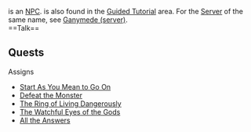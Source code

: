 {{Npc
 |area=Celestial Temple
 |loc=Incarnam
 |coords=[-3,-3]
 |details=Replaces [[Joris]], Gives [[Bunch of Keys]] in the [[Destiny Room]].
 |options=[[{{PAGENAME}}#Talk|Talk]]
}}
'''{{PAGENAME}}''' is an [[NPC]]. {{PAGENAME}} is also found in the [[Guided Tutorial]] area. For the [[Server]] of the same name, see [[Ganymede (server)]].
<br style="clear:both" />
==Talk==
{{dialog|text=Will you be the new guardian of the Dofus? Only time will tell.
; Ask to leave the temple.
}}

<!--==Buy/Sell==
{|{{prettytable|sortable}}
! Item !! Price ([[Kama]]s or other currency)
|-
| [[]] || x
|}-->

<!--==[[Exchange]]==
{|{{prettytable|sortable}}
! Give !! To get
|-
| x [[]] || x [[]]
|}-->

==Quests==
; Assigns
* [[Start As You Mean to Go On]]
* [[Defeat the Monster]]
* [[The Ring of Living Dangerously]]
* [[The Watchful Eyes of the Gods]]
* [[All the Answers]]
<!--; Features in
* [[]]-->

<!--==Other==-->
<!--; Grants access to:-->
<!--* [[Dungeon]], in exchange for [[Key]]-->
